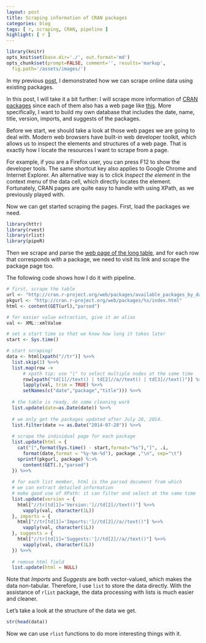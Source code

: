 ```yaml
---
layout: post
title: Scraping information of CRAN packages
categories: blog
tags: [ r, scraping, CRAN, pipeline ]
highlight: [ r ]
---
```


```r
library(knitr)
opts_knit$set(base.dir='./', out.format='md')
opts_chunk$set(prompt=FALSE, comment='', results='markup',
  fig.path='/assets/images/')
```

In my previous [post](http://renkun.me/blog/2014/07/25/what-are-the-most-popular-keywords-of-cran-packages.html), I demonstrated how we can scrape online data using existing packages. 

In this post, I will take it a bit further: I will scrape more information of [CRAN packages](http://cran.r-project.org/web/packages/available_packages_by_date.html) since each of them also has a web page like [this](http://cran.r-project.org/web/packages/rlist/). More specifically, I want to build my own database that includes the date, name, title, version, imports, and suggests of the packages.

Before we start, we should take a look at those web pages we are going to deal with. Modern web browsers have built-in web developer toolkit, which allows us to inspect the elements and structures of a web page. That is exactly how I locate the resources I want to scrape from a page.

For example, if you are a Firefox user, you can press F12 to show the developer tools. The same shortcut key also applies to Google Chrome and Internet Explorer. An alternative way is to click *Inspect the element* in the context menu of the data cell, which directly locates the element. Fortunately, CRAN pages are quite easy to handle with using XPath, as we previously played with. 

Now we can get started scraping the pages. First, load the packages we need.

```r
library(httr)
library(rvest)
library(rlist)
library(pipeR)
```

Then we scrape and parse the [web page of the long table](http://cran.r-project.org/web/packages/available_packages_by_date.html), and for each row that corresponds with a package, we need to visit its link and scrape the package page too.

The following code shows how I do it with pipeline.

```r
# first, scrape the table
url <- "http://cran.r-project.org/web/packages/available_packages_by_date.html"
pkgurl <- "http://cran.r-project.org/web/packages/%s/index.html"
html <- content(GET(url),"parsed")

# for easier value extraction, give it an alias
val <- XML::xmlValue

# set a start time so that we know how long it takes later
start <- Sys.time()

# start scraping!
data <- html[xpath("//tr")] %>>%
  list.skip(1) %>>%
  list.map(row ->
      # xpath tip: use "|" to select multiple nodes at the same time
      row[xpath("td[1]//text() | td[2]//a//text() | td[3]//text()")] %>>%
      lapply(val, trim = TRUE) %>>%
      setNames(c("date","package","title"))) %>>%
  
  # the table is ready, do some cleaning work
  list.update(date=as.Date(date)) %>>%
  
  # we only get the packages updated after July 28, 2014.
  list.filter(date >= as.Date("2014-07-28")) %>>%
  
  # scrape the individual page for each package
  list.update(html = {
    cat("[",format(Sys.time() - start,format="%s"),"]", .i,
      format(date,format = "%y-%m-%d"), package ,"\n", sep="\t")
    sprintf(pkgurl, package) %:>%
      content(GET(.),"parsed")
  }) %>>%
  
  # for each list member, html is the parsed document from which
  # we can extract detailed information
  # make good use of XPath: it can filter and select at the same time
  list.update(version = {
    html["//tr[td[1]='Version:']//td[2]//text()"] %>>%
      vapply(val, character(1L))
  }, imports = {
    html["//tr[td[1]='Imports:']//td[2]//a//text()"] %>>%
      vapply(val, character(1L))
  }, suggests = {
    html["//tr[td[1]='Suggests:']//td[2]//a//text()"] %>>%
      vapply(val, character(1L))
  }) %>>%
  
  # remove html field
  list.update(html = NULL)
```

Note that *Imports* and *Suggests* are both vector-valued, which makes the data non-tabular. Therefore, I use `list` to store the data directly. With the assistance of `rlist` package, the data processing with lists is much easier and cleaner.

Let's take a look at the structure of the data we get.

```r
str(head(data))
```

Now we can use `rlist` functions to do more interesting things with it.
